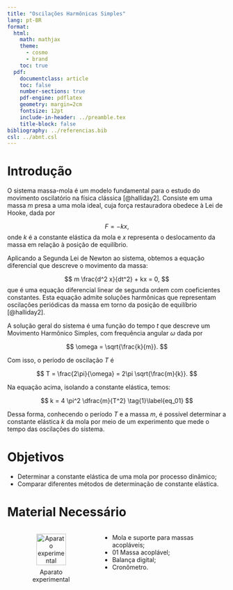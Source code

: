 ```yaml
---
title: "Oscilações Harmônicas Simples"
lang: pt-BR
format:
  html:
    math: mathjax
    theme:
      - cosmo
      - brand
    toc: true
  pdf:
    documentclass: article
    toc: false
    number-sections: true
    pdf-engine: pdflatex
    geometry: margin=2cm
    fontsize: 12pt
    include-in-header: ../preamble.tex
    title-block: false
bibliography: ../referencias.bib
csl: ../abnt.csl
---
```


```{=latex}
\thispagestyle{empty}

\noindent
\textcolor{uftverde}{\rule{\textwidth}{1.5pt}}

\vspace{0.2cm}

\begin{minipage}[c]{0.6\textwidth}
  \textbf{UNIVERSIDADE FEDERAL DO TOCANTINS}\\
  CÂMPUS UNIVERSITÁRIO DE PALMAS\\
  LABORATÓRIO DE ENSINO DE FÍSICA
\end{minipage}
\hfill
\begin{minipage}[c]{0.4\textwidth}
  \flushright
  \includegraphics[width=0.25\textwidth]{../../assets/img/identidade-visual/uftlabfis.png}
\end{minipage}

\vspace{0.2cm}

\noindent
\textcolor{uftverde}{\rule{\textwidth}{1.5pt}}

\vspace{0.5cm}

\begin{center}
  {\LARGE{Oscilações Harmônicas Simples}}
\end{center}

\setlength{\parindent}{1.25cm}
\renewcommand{\arraystretch}{1.5}
``` 



# Introdução


O sistema massa-mola é um modelo fundamental para o estudo do movimento oscilatório na física clássica [@halliday2]. Consiste em uma massa $m$ presa a uma mola ideal, cuja força restauradora obedece à Lei de Hooke, dada por

$$
F = - kx,
$$
onde $k$ é a constante elástica da mola e $x$ representa o deslocamento da massa em relação à posição de equilíbrio.

Aplicando a Segunda Lei de Newton ao sistema, obtemos a equação diferencial que descreve o movimento da massa:

$$
  m \frac{d^2 x}{dt^2} + kx = 0,
$$
que é uma equação diferencial linear de segunda ordem com coeficientes constantes. Esta equação admite soluções harmônicas que representam oscilações periódicas da massa em torno da posição de equilíbrio [@halliday2].

A solução geral do sistema é uma função do tempo $t$ que descreve um Movimento Harmônico Simples, com frequência angular $\omega$ dada por

$$
\omega = \sqrt{\frac{k}{m}}.
$$

Com isso, o período de oscilação $T$ é

$$
T = \frac{2\pi}{\omega} = 2\pi \sqrt{\frac{m}{k}}.
$$

Na equação acima, isolando a constante elástica, temos:

$$
k = 4 \pi^2 \dfrac{m}{T^2}
\tag{1}\label{eq_01}
$$

Dessa forma, conhecendo o período $T$ e a massa $m$, é possível determinar a constante elástica $k$ da mola por meio de um experimento que mede o tempo das oscilações do sistema.


# Objetivos

* Determinar a constante elástica de uma mola por processo dinâmico;
* Comparar diferentes métodos de determinação de constante elástica.


# Material Necessário

```{=html}
<div style="display: flex; align-items: flex-start; gap: 1rem;">

  <div style="flex: 0 0 40%; text-align: center;">
    <figure>
      <img 
        src="../../assets/img/roteiros/fisica-2/massa-mola-mhs/equipamento.png" 
        alt="Aparato experimental" 
        style="width: 75%; height: auto;">
      <figcaption style="margin-top: 0.5em;">
        Aparato experimental
      </figcaption>
    </figure>
  </div>

  <div style="flex: 0 0 50%;">
    <ul>
      <li>Mola e suporte para massas acopláveis;</li>
      <li>01 Massa acoplável;</li>
      <li>Balança digital;</li>
      <li>Cronômetro.</li>
    </ul>
  </div>

</div>

```



```{=latex}

\begin{minipage}{0.4\textwidth}
\begin{figure}[H]
	\centering
	\caption{Aparato experimental}\label{fig:equipamento}
	\includegraphics[width=0.5\textwidth]
	{../../assets/img/roteiros/fisica-2/massa-mola-mhs/equipamento.png}
\end{figure}
\end{minipage} \hfill
\begin{minipage}{0.5\textwidth}
\begin{itemize}
	\item Mola e suporte para massas acopláveis;
	\item 01 Massa acoplável;
	\item Balança digital;
	\item Cronômetro.
\end{itemize}
\end{minipage}

\section{Andamento das atividades}

\begin{enumerate}
	\item Com a balança digital, meça o valor da massa a ser utilizada.
	\begin{table}[H]
	\centering
	\begin{tabular}{c}
	\hline
	\rowcolor{gray!30!} Massa (kg)\\ \hline
	{\color{white} massa}\\ \hline	
	\end{tabular}
	\end{table}
	
	\item Cuidadosamente, coloque a massa sobre o suporte da mola.
	
	\item Desloque a massa $m$ aproximadamente 2 cm de sua posição e equilíbrio e solte-a. \label{item:passo-3}
	
	\item Com o cronômetro, maça o tempo ($t$) para que a massa  execute exatamente 10 oscilações completas. Anote este resultado na Tabela \ref{tab:dados}. \label{item:passo-4}

\begin{table}[H]
\centering
\caption{Dados do experimento}
\begin{tabular}{c | c | c }
	\hline
	\rowcolor{gray!30!} Medida & Tempo de 10 oscilações ($t$) & Período $\left(T = \frac{t}{10}\right)$ \\ \hline
	1 & & \\ \hline
	\rowcolor{gray!30!} 2 & & \\ \hline
	3 & & \\ \hline
	\rowcolor{gray!30!} 4 & & \\ \hline
	5 & & \\ \hline
	\rowcolor{gray!30!} \multicolumn{2}{c |}{Valor médio do Período $T$ (s)} & \\ \hline
\end{tabular}
\label{tab:dados}
\end{table}

	\item Repita os passos \ref{item:passo-3} e \ref{item:passo-4} mais quatro vezes, completando a Tabela \ref{tab:dados}. Calcule o valor médio dos períodos obtidos.
	
	\item Utilizando o valor médio de $T$ , a massa $m$ e a equação (\ref{eq_01}), determine o valor da constante elástica  da mola utilizada.
	
	\item \textbf{(Opcional)} Caso você tenha determinado a constante da mola usada nesta atividade através de outro experimento, por exemplo Lei de Hooke, compare os dois valores e calcule o desvio percentual entre eles.
	
  $$
	  \Delta k (\%) = \dfrac{|k_{MHS} - k_{Hooke}|}{k_{Hooke}}
	$$
	
\end{enumerate}

\section*{Referências}

```


```{=html}

<script>
document.addEventListener('DOMContentLoaded', () => {
  // Modifica o título
  const h2 = document.querySelector(".quarto-alternate-formats h2");
  if (h2) h2.textContent = "Roteiros disponíveis";

  // Lista de objetos com os itens
  const itens = [
    {
      href: "massa-mola-mhs.pdf",
      label: "Versão do Labfis"
    },
    {
      href: "../assets/outros-roteiros/fisica-2/Lei_de_Hooke_e_MHS_compressed.pdf",
      label: "Versão do prof. Heverton"
    }
  ];

  // Seleciona a ul e atualiza os itens
  const ul = document.querySelector(".quarto-alternate-formats ul");
  if (ul) {
    ul.innerHTML = ""; // limpa a lista

    itens.forEach(item => {
      const li = document.createElement("li");
      const a = document.createElement("a");
      a.href = item.href;
      a.setAttribute("data-original-href", item.href);
      a.setAttribute("target", "_blank");
      a.innerHTML = `<i class="bi bi-file-pdf"></i> ${item.label}`;
      li.appendChild(a);
      ul.appendChild(li);
    });
  }
});
</script>



```













